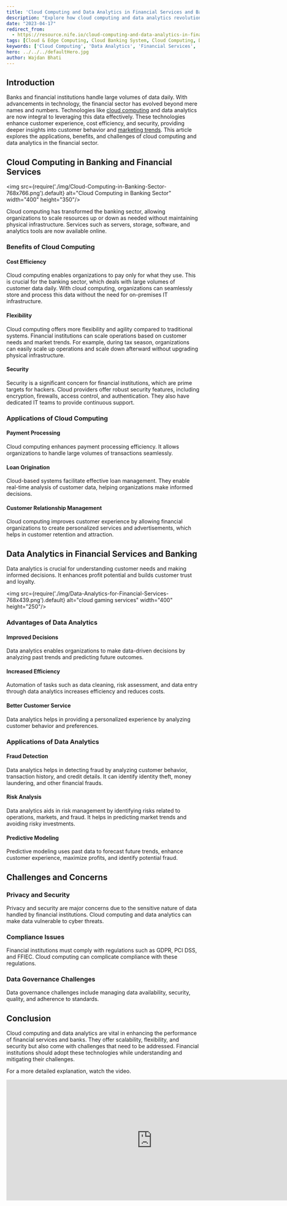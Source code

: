 ```yaml
---
title: 'Cloud Computing and Data Analytics in Financial Services and Banking'
description: "Explore how cloud computing and data analytics revolutionize the financial sector, enhancing customer experience, cost efficiency, and security."
date: "2023-04-17"
redirect_from: 
  - https://resource.nife.io/cloud-computing-and-data-analytics-in-financial-services-and-banking/
tags: [Cloud & Edge Computing, Cloud Banking System, Cloud Computing, Data Analytics, Financial Services]
keywords: ['Cloud Computing', 'Data Analytics', 'Financial Services', 'Banking', 'Cost Efficiency', 'Security', 'Customer Experience', 'Risk Analysis']
hero: ../../../defaultHero.jpg
author: Wajdan Bhati
---
```


## **Introduction**

Banks and financial institutions handle large volumes of data daily. With advancements in technology, the financial sector has evolved beyond mere names and numbers. Technologies like [cloud computing](/blog/what-is-edge-to-cloud-cloud-computing-security/) and data analytics are now integral to leveraging this data effectively. These technologies enhance customer experience, cost efficiency, and security, providing deeper insights into customer behavior and [marketing trends](/blog/latest-multi-cloud-market-trends-in-2022-2023/). This article explores the applications, benefits, and challenges of cloud computing and data analytics in the financial sector.

## **Cloud Computing in Banking and Financial Services**

<img src={require('./img/Cloud-Computing-in-Banking-Sector-768x766.png').default} alt="Cloud Computing in Banking Sector" width="400" height="350"/>
<br/>



Cloud computing has transformed the banking sector, allowing organizations to scale resources up or down as needed without maintaining physical infrastructure. Services such as servers, storage, software, and analytics tools are now available online.

### **Benefits of Cloud Computing**

#### **Cost Efficiency**

Cloud computing enables organizations to pay only for what they use. This is crucial for the banking sector, which deals with large volumes of customer data daily. With cloud computing, organizations can seamlessly store and process this data without the need for on-premises IT infrastructure.

#### **Flexibility**

Cloud computing offers more flexibility and agility compared to traditional systems. Financial institutions can scale operations based on customer needs and market trends. For example, during tax season, organizations can easily scale up operations and scale down afterward without upgrading physical infrastructure.

#### **Security**

Security is a significant concern for financial institutions, which are prime targets for hackers. Cloud providers offer robust security features, including encryption, firewalls, access control, and authentication. They also have dedicated IT teams to provide continuous support.

### **Applications of Cloud Computing**

#### **Payment Processing**

Cloud computing enhances payment processing efficiency. It allows organizations to handle large volumes of transactions seamlessly.

#### **Loan Origination**

Cloud-based systems facilitate effective loan management. They enable real-time analysis of customer data, helping organizations make informed decisions.

#### **Customer Relationship Management**

Cloud computing improves customer experience by allowing financial organizations to create personalized services and advertisements, which helps in customer retention and attraction.

## **Data Analytics in Financial Services and Banking**

Data analytics is crucial for understanding customer needs and making informed decisions. It enhances profit potential and builds customer trust and loyalty.

<img src={require('./img/Data-Analytics-for-Financial-Services-768x439.png').default} alt="cloud gaming services" width="400" height="250"/>
<br/>



### **Advantages of Data Analytics**

#### **Improved Decisions**

Data analytics enables organizations to make data-driven decisions by analyzing past trends and predicting future outcomes.

#### **Increased Efficiency**

Automation of tasks such as data cleaning, risk assessment, and data entry through data analytics increases efficiency and reduces costs.

#### **Better Customer Service**

Data analytics helps in providing a personalized experience by analyzing customer behavior and preferences.

### **Applications of Data Analytics**

#### **Fraud Detection**

Data analytics helps in detecting fraud by analyzing customer behavior, transaction history, and credit details. It can identify identity theft, money laundering, and other financial frauds.

#### **Risk Analysis**

Data analytics aids in risk management by identifying risks related to operations, markets, and fraud. It helps in predicting market trends and avoiding risky investments.

#### **Predictive Modeling**

Predictive modeling uses past data to forecast future trends, enhance customer experience, maximize profits, and identify potential fraud.

## **Challenges and Concerns**

### **Privacy and Security**

Privacy and security are major concerns due to the sensitive nature of data handled by financial institutions. Cloud computing and data analytics can make data vulnerable to cyber threats.

### **Compliance Issues**

Financial institutions must comply with regulations such as GDPR, PCI DSS, and FFIEC. Cloud computing can complicate compliance with these regulations.

### **Data Governance Challenges**

Data governance challenges include managing data availability, security, quality, and adherence to standards.

## **Conclusion**

Cloud computing and data analytics are vital in enhancing the performance of financial services and banks. They offer scalability, flexibility, and security but also come with challenges that need to be addressed. Financial institutions should adopt these technologies while understanding and mitigating their challenges.

For a more detailed explanation, watch the video.

<iframe width="760" height="315" src="https://www.youtube.com/embed/5Vh0qQPqOF0?si=voDJ2EEG7EG64dmi" title="YouTube video player" frameborder="0" allow="accelerometer; autoplay; clipboard-write; encrypted-media; gyroscope; picture-in-picture; web-share" referrerpolicy="strict-origin-when-cross-origin" allowfullscreen></iframe>
